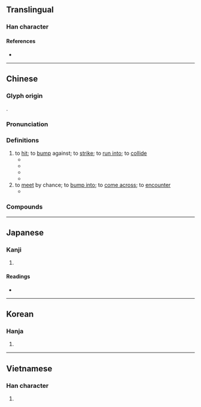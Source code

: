 {{character info/new}}
==Translingual==

===Han character===
{{Han char|rn=64|rad=手|as=12|sn=15|four=50014|canj=QYTG|ids=⿰扌童}}

====References====
* {{Han ref|kx=0455.010|dkj=12717|dj=0804.070|hdz=31961.090|uh=649E|ud=25758|bh=BCB2|bd=48306}}

----

==Chinese==
{{zh-forms|alt=搪-Min Nan:tn̄g,衝-Min Nan:chhēng}}

===Glyph origin===
{{Han etym}}
{{Han compound|手|童|ls=psc|c1=s|c2=p|alt1=扌}}.

===Pronunciation===
{{zh-pron
|m=zhuàng,chuáng,2nb=variant
|c=zong6,cong4
|c_note=cong4 - rare
|c-t=zong5
|h=pfs=chhong
|md=dâung
|mn=tōng/chōng/xm,qz,tw:tn̄g/zz:chhēng
|mn_note=tōng, chōng - literary; tn̄g/chhēng - vernacular
|mn-t=zuang6
|w=3zaan
|mc=y
|oc=y
|cat=v
}}

===Definitions===
{{zh-hanzi}}

# to [[hit]]; to [[bump]] against; to [[strike]]; to [[run into]]; to [[collide]]
#* {{zh-x|她 被 車 撞 了。|She was '''hit''' by a car.}}
#* {{zh-x|我 在 黑暗 中 撞 上 了 一 把 椅子。|In the dark I '''bumped into''' a chair.}}
#* {{zh-x|瓶子 撞 到 了 牆 上。|The bottle '''smashed''' against a wall.}}
#* {{zh-x|佢 喺 公園 撞 穿 咗 個 頭。|He '''bumped''' and injured his head at the park.|C}}{{attention|yue|better translation?}}
# to [[meet]] by chance; to [[bump into]]; to [[come across]]; to [[encounter]]
#* {{zh-x|在 碰到 你 之前，我 剛剛 撞 上 他。|I just '''ran into''' him before I met you.}}

===Compounds===
{{zh-der|一衝一撞|一頭撞死|七跌八撞|亂撞|以莛撞鐘|冒撞|反撞力|帶球撞人|打胸廝撞|招搖撞騙|挺撞|推撞|撞傷|撞凌|撞喪|撞天婚|撞天屈|撞太歲|撞客|撞屍|撞席|撞府沖州|撞府穿州|撞心拳|撞擊|撞擾|撞族|撞木鐘|撞牆|撞牆期|撞球|撞破|撞碼頭|撞禍|撞籌|撞見|撞警鐘|撞跌|撞車|撞釘子|撞針|撞鐘太歲|撞門羊|撞陣衝軍|撞頭搕腦|撞騙|擦撞|東奔西撞|東挨西撞|東碰西撞|東穿西撞|東走西撞|橫行直撞|橫衝直撞|沖撞|白撞|白日撞|瞎撞|碰撞|磕磕撞撞|磕頭撞腦|羊撞籬笆|耐撞|胸廝撞|花式撞球|莽撞|莽莽撞撞|衝州撞府|衝撞|誤打誤撞|跌跌撞撞|追撞|遊營撞屍|頂撞}}

----

==Japanese==

===Kanji===
{{ja-kanji|grade=|rs=手12}}

# {{defn|lang=ja|sort=手12}}

====Readings====
* {{ja-readings|kanyoon=[[しゅ]] (shu)|kanon=[[とう]] (tō)|goon=[[どう]] (dō)|kun=[[つく]] (tsuku)}}

----

==Korean==

===Hanja===
{{ko-hanja|hangeul=당|eumhun=|rv=dang|mr=tang|y=tang}}

# {{defn|lang=ko|sort=手12}}

----

==Vietnamese==

===Han character===
{{vi-hantu|[[chàng]], [[tràng]]|rs=手12}}

# {{defn|lang=vi|sort=手12}}
